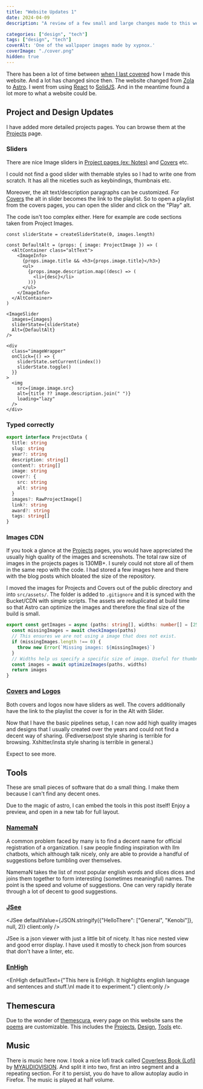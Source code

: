 ```yaml
---
title: "Website Updates 1"
date: 2024-04-09
description: "A review of a few small and large changes made to this website."

categories: ["design", "tech"]
tags: ["design", "tech"]
coverAlt: 'One of the wallpaper images made by xypnox.'
coverImage: "./cover.png"
hidden: true
---
```


There has been a lot of time between [when I last covered](/blag/posts/migrating-to-zola) how I made this website. And a lot has changed since then. The website changed from [Zola]() to [Astro](). I went from using [React]() to [SolidJS](). And in the meantime found a lot more to what a website could be.

## Project and Design Updates

I have added more detailed projects pages. You can browse them at the [Projects](/projects) page.

### **Sliders**

There are nice Image sliders in [Project pages (ex: Notes)](/project/notes) and [Covers](/design/covers) etc.

I could not find a good slider with themable styles so I had to write one from scratch. It has all the niceties such as keybindings, thumbnais etc.

Moreover, the alt text/description paragraphs can be customized. For [Covers](/design/covers) the alt in slider becomes the link to the playlist. So to open a playlist from the covers pages, you can open the slider and click on the "Play" alt.


The code isn't too complex either. Here for example are code sections taken from Project Images.

```tsx
const sliderState = createSliderState(0, images.length)

const DefaultAlt = (props: { image: ProjectImage }) => (
  <AltContainer class="altText">
    <ImageInfo>
      {props.image.title && <h3>{props.image.title}</h3>}
      <ul>
        {props.image.description.map((desc) => (
          <li>{desc}</li>
        ))}
      </ul>
    </ImageInfo>
  </AltContainer>
)

<ImageSlider
  images={images}
  sliderState={sliderState}
  Alt={DefaultAlt}
/>

<div
  class="imageWrapper"
  onClick={() => {
    sliderState.setCurrent(index())
    sliderState.toggle()
  }}
>
  <img
    src={image.image.src}
    alt={title ?? image.description.join(" ")}
    loading="lazy"
  />
</div>
```

### Typed correctly
```typescript
export interface ProjectData {
  title: string
  slug: string
  year?: string
  description: string[]
  content?: string[]
  image: string
  cover?: {
    src: string
    alt: string
  }
  images?: RawProjectImage[]
  link?: string
  award?: string
  tags: string[]
}
```

### Images CDN

If you took a glance at the [Projects](/projects) pages, you would have appreciated the usually high quality of the images and screenshots. The total raw size of images in the projects pages is 130MB+. I surely could not store all of them in the same repo with the code. I had stored a few images here and there with the blog posts which bloated the size of the repository.

I moved the images for Projects and Covers out of the public directory and into `src/assets/`. The folder is added to `.gitignore` and it is synced with the Bucket/CDN with simple scripts. The assets are reduplicated at build time so that Astro can optimize the images and therefore the final size of the build is  small.

```typescript
export const getImages = async (paths: string[], widths: number[] = [256, 512, 1200]) => {
  const missingImages = await checkImages(paths)
  // This ensures we are not using a image that does not exist.
  if (missingImages.length !== 0) {
    throw new Error(`Missing images: ${missingImages}`)
  }
  // Widths help us specify a specific size of image. Useful for thumbnails.
  const images = await optimizeImages(paths, widths)
  return images
}
```

### [Covers](/design/covers) and [Logos](/design/logos)

Both covers and logos now have sliders as well. The covers additionally have the link to the playlist the cover is for in the Alt with Slider.

Now that I have the basic pipelines setup, I can now add high quality images and designs that I usually created over the years and could not find a decent way of sharing. (Fediverse/post style sharing is terrible for browsing. Xshitter/insta style sharing is terrible in general.)

Expect to see more.

## Tools

These are small pieces of software that do a small thing. I make them because I can't find any decent ones.

Due to the magic of astro, I can embed the tools in this post itself! Enjoy a preview, and open in a new tab for full layout. 

### [NamemaN](/tools/nameman)


<Nameman />

<p />
 
A common problem faced by many is to find a decent name for official registration of a organization. I saw people finding inspiration with llm chatbots, which although talk nicely, only are able to provide a handful of suggestions before tumbling over themselves.

NamemaN takes the list of most popular english words and slices dices and joins them together to form interesting (sometimes meaningful) names. The point is the speed and volume of suggestions. One can very rapidly iterate through a lot of decent to good suggestions.

### [JSee](/tools/jsee)


<JSee defaultValue={JSON.stringify({"HelloThere": ["General", "Kenobi"]}, null, 2)} client:only />

<p />

JSee is a json viewer with just a little bit of nicety. It has nice nested view and good error display. I have used it mostly to check json from sources that don't have a linter, etc.

### [EnHigh](/tools/enhigh)


<EnHigh defaultText={"This here is EnHigh. It highlights english language and sentences and stuff.\nI made it to experiment."} client:only />


## Themescura

Due to the wonder of [themescura](/blag/posts/themescura/introducing-themescura), every page on this website sans the [poems](/poems) are customizable. This includes the [Projects](/projects), [Design](/design), [Tools](/tools) etc.

## Music

There is music here now. I took a nice lofi track called 
[Coverless Book (Lofi)](https://pixabay.com/music/beats-coverless-book-lofi-186307/) by [MYAUDIOVISION](https://open.spotify.com/artist/3tdB2cNPY1qeyk7jdnV0Fm?si=pKI2oKccQOCfHQUw_9FTnQ). And split it into two, first an intro segment and a repeating section. For it to persist, you do have to allow autoplay audio in Firefox. The music is played at half volume.



